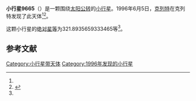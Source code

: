 {{Infobox planet
| bgcolour = #FFFFC0
| name = 9665 Inastronoviny
| symbol = 
| image = 
| caption = 
| discovery = yes
| discovery_ref = 
| discoverer = [[克列特|克列特]]
| discovery_site = [[克列特|克列特]] 
| discovered = 1996年6月5日
| designations = yes
| mp_name = 
| named_after = 
| alt_names = 1996 LA/ 1987 QJ4 / 1990 FQ3
| mp_category = [[主带小行星|主带小行星]]
| orbit_ref = <ref name="a">[http://ssd.jpl.nasa.gov/sbdb.cgi?sstr=9665 9665 Inastronoviny] {{Wayback|url=http://ssd.jpl.nasa.gov/sbdb.cgi?sstr=9665 |date=20201124040249 }}，小行星數據庫瀏覽器（JPL Small-Body Database Browser）－[[美国国家航空航天局|美国国家航空航天局]]喷气推进实验室</ref>
| epoch = 2456400.5 (2013年4月18日更新)
| aphelion = {{convert|3.440874488868559|AU|km|3|abbr=on|lk=out}}
| perihelion = {{convert|2.705911886455306|AU|km|3|abbr=on}}
| semimajor = {{convert|3.073393187661932|AU|km|3|abbr=on}}
| eccentricity = 0.119568594
| period = 1968.002353 [[日|日]]<br />5.39[[儒略年|儒略年]]
| avg_speed = 
| inclination = 7.706841369573707
| asc_node = 222.7070208875549
| mean_anomaly = 
| arg_peri = 321.8935659333465
| satellites = 
| physical_characteristics = yes
| dimensions = 
| mass = 
| density = 
| surface_grav = 
| escape_velocity = 
| sidereal_day = 
| axial_tilt = 
| pole_ecliptic_lat = 
| pole_ecliptic_lon = 
| albedo = 
| temperatures= 
| temp_name1 = 
| mean_temp_1 = 
| max_temp_1 = 
| temp_name2 = 
| max_temp_2 = 
| spectral_type = 
| abs_magnitude = 321.8935659333465
}}

'''小行星9665'''（{{lang-en|9665 Inastronoviny}}）是一颗围绕[[太阳|太阳]][[公转|公转]]的[[小行星|小行星]]。1996年6月5日，[[克列特|克列特]]在克列特发现了此天体<ref name="a" /><ref>{{cite news|title=小行星列表|url=http://cfa-www.harvard.edu/iau/lists/NumberedMPs.txt|accessdate=2013-07-08|newspaper=哈佛大学|archive-date=2008-05-17|archive-url=https://web.archive.org/web/20080517010638/http://cfa-www.harvard.edu/iau/lists/NumberedMPs.txt|dead-url=no}}</ref>。

这颗小行星的[[绝对星等|绝对星等]]为321.8935659333465等<ref name="a" />。

==参考文献==
{{reflist}}
{{Minor Planet Number|[[小行星9664|小行星9664]]|[[小行星9666|小行星9666]]}}

{{小天体}}

[[Category:小行星带天体|Category:小行星带天体]]
[[Category:1996年发现的小行星|Category:1996年发现的小行星]]

{{asteroid-stub}}
